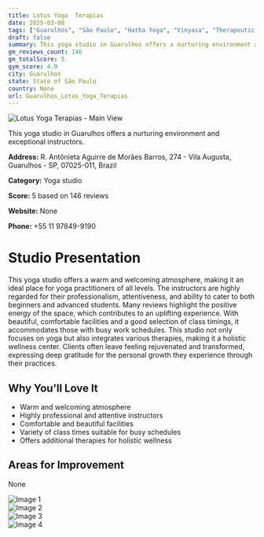 ```yaml
---
title: Lotus Yoga  Terapias
date: 2025-03-08
tags: ["Guarulhos", "São Paulo", "Hatha Yoga", "Vinyasa", "Therapeutic Yoga", "Welcoming atmosphere", "Holistic wellness", "Guarulhos"]  
draft: false
summary: This yoga studio in Guarulhos offers a nurturing environment and exceptional instructors.
gm_reviews_count: 146
gm_totalScore: 5
gym_score: 4.9
city: Guarulhos
state: State of São Paulo
country: None
url: Guarulhos_Lotus_Yoga_Terapias
---
```


<div className="aspect-[16/9] relative my-8">
  <img 
    src="https://lh5.googleusercontent.com/p/AF1QipOUO17gwQSzUJQmlZH4Xu77_XtUR1vUOPjrFNTj=w1920-h1080-k-no"
    alt="Lotus Yoga  Terapias - Main View"
    className="object-cover absolute inset-0 w-full h-full rounded-lg"
  />
</div>

This yoga studio in Guarulhos offers a nurturing environment and exceptional instructors.

**Address:** R. Antônieta Aguirre de Morães Barros, 274 - Vila Augusta, Guarulhos - SP, 07025-011, Brazil

**Category:** Yoga studio

**Score:** 5 based on 146 reviews

**Website:** None

**Phone:** +55 11 97849-9190

# Studio Presentation

This yoga studio offers a warm and welcoming atmosphere, making it an ideal place for yoga practitioners of all levels. The instructors are highly regarded for their professionalism, attentiveness, and ability to cater to both beginners and advanced students. Many reviews highlight the positive energy of the space, which contributes to an uplifting experience. With beautiful, comfortable facilities and a good selection of class timings, it accommodates those with busy work schedules. This studio not only focuses on yoga but also integrates various therapies, making it a holistic wellness center. Clients often leave feeling rejuvenated and transformed, expressing deep gratitude for the personal growth they experience through their practices.


## Why You'll Love It

- Warm and welcoming atmosphere
- Highly professional and attentive instructors
- Comfortable and beautiful facilities
- Variety of class times suitable for busy schedules
- Offers additional therapies for holistic wellness

## Areas for Improvement

None

<div className="grid grid-cols-1 xl:grid-cols-2 gap-4 my-8">
<div className="aspect-[4/3] relative"><img src="https://lh3.googleusercontent.com/p/AF1QipPb0tb5tC0pZF1GCC6XtjFpNXHzuSPpdJ_EZXEu=w1920-h1080-k-no" alt="Image 1" className="object-cover absolute inset-0 w-full h-full rounded-lg" /></div>
<div className="aspect-[4/3] relative"><img src="https://lh5.googleusercontent.com/p/AF1QipOlO1iWQRJI5uKXyzRb7Uo_cjLGc-xsCPqd-855=w1920-h1080-k-no" alt="Image 2" className="object-cover absolute inset-0 w-full h-full rounded-lg" /></div>
<div className="aspect-[4/3] relative"><img src="https://lh5.googleusercontent.com/p/AF1QipPeW0m3DODb8scLJWHplg1OI8eyYKfcwiG2q4BC=w1920-h1080-k-no" alt="Image 3" className="object-cover absolute inset-0 w-full h-full rounded-lg" /></div>
<div className="aspect-[4/3] relative"><img src="https://lh3.googleusercontent.com/p/AF1QipNrXZEHMUqyU_cgB3RqHhAdiJAMrm3i0xsdSIai=w1920-h1080-k-no" alt="Image 4" className="object-cover absolute inset-0 w-full h-full rounded-lg" /></div>
</div>